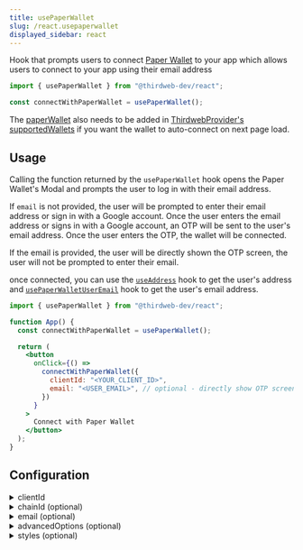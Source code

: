 ```yaml
---
title: usePaperWallet
slug: /react.usepaperwallet
displayed_sidebar: react
---
```


Hook that prompts users to connect [Paper Wallet](/wallet/paper) to your app which allows users to connect to your app using their email address

```jsx
import { usePaperWallet } from "@thirdweb-dev/react";

const connectWithPaperWallet = usePaperWallet();
```

The [paperWallet](/react/react.paperWallet) also needs to be added in [ThirdwebProvider's supportedWallets](/react/react.thirdwebprovider#supportedwallets-optional) if you want the wallet to auto-connect on next page load.

## Usage

Calling the function returned by the `usePaperWallet` hook opens the Paper Wallet's Modal and prompts the user to log in with their email address.

If `email` is not provided, the user will be prompted to enter their email address or sign in with a Google account. Once the user enters the email address or signs in with a Google account, an OTP will be sent to the user's email address. Once the user enters the OTP, the wallet will be connected.

If the email is provided, the user will be directly shown the OTP screen, the user will not be prompted to enter their email.

once connected, you can use the [`useAddress`](/react/react.useaddress) hook to get the user's address and [`usePaperWalletUserEmail`](/react/react.usepaperwalletuseremail) hook to get the user's email address.

```jsx
import { usePaperWallet } from "@thirdweb-dev/react";

function App() {
  const connectWithPaperWallet = usePaperWallet();

  return (
    <button
      onClick={() =>
        connectWithPaperWallet({
          clientId: "<YOUR_CLIENT_ID>",
          email: "<USER_EMAIL>", // optional - directly show OTP screen
        })
      }
    >
      Connect with Paper Wallet
    </button>
  );
}
```

## Configuration

<details>
  <summary>clientId </summary>
  <div>

Paper SDK requires a clientId for instantiation. You can create a `clientId` for your app on [paper.xyz](https://paper.xyz/product/wallet)

</div>
</details>

<details>
  <summary>chainId (optional)</summary>
  <div>

To connect to a specific chain when connecting the wallet,
pass the `chainId` in a configuration object as shown below.

If no `chainId` is specified, Ethereum (1) is used by default.

```ts
chianId: number | undefined;
```

```jsx
import { usePaperWallet } from "@thirdweb-dev/react";
import { Polygon } from "@thirdweb-dev/chains";

function App() {
  const connectWithPaperWallet = usePaperWallet();

  return (
    <button
      onClick={() =>
        connectWithPaperWallet({
          clientId: "<YOUR_CLIENT_ID>",
          chainId: Polygon.chainId,
        })
      }
    >
      Connect Wallet
    </button>
  );
}
```

You must add this chain in `ThirdwebProvider`&rsquo;s [supportedChains](/react/react.thirdwebprovider#supportedChains) prop as shown below

```jsx
import { Polygon } from "@thirdweb-dev/chains";
import { ThirdwebProvider } from "@thirdweb-dev/react";

export function YourApp() {
  return (
    <ThirdwebProvider supportedChains={[Polygon]}>
      <App />
    </ThirdwebProvider>
  );
}
```

</div>
</details>

<details>
  <summary>email (optional)</summary>
  <div>

If the user's email address is already known, you can skip prompting the user for entering an email address and directly show the OTP screen by passing the `email` in a configuration object as shown below.

```jsx
import { usePaperWallet } from "@thirdweb-dev/react";
import { Polygon } from "@thirdweb-dev/chains";

function App() {
  const connectWithPaperWallet = usePaperWallet();

  return (
    <button
      onClick={() =>
        connectWithPaperWallet({
          clientId: "<YOUR_CLIENT_ID>",
          email: "user@example.com",
        })
      }
    >
      Connect Wallet
    </button>
  );
}
```

</div>
</details>

<details>
  <summary>advancedOptions (optional)</summary>
  <div>

Advanced options for Paper SDK.

```ts
advancedOptions: {
  recoveryShareManagement?: 'AWS_MANAGED' | 'USER_MANAGED'
}
```

`recoveryShareManagement` indicates who should be in charge of managing the user's recovery share. Choosing `"AWS_MANAGED"` is the easiest to get started and is generally what we recommend. For more information, see [managing the user's recovery share](https://docs.withpaper.com/reference/managing-the-users-recovery-share)

</div>
</details>

<details>
  <summary>styles (optional)</summary>
  <div>

customize the UI component of Paper SDK.

```ts
styles: {
  // The roundness of buttons.
  borderRadius?: string,
  // The background color of the UI components.
  colorBackground?: string,
  // The button and link color of the UI components.
  colorPrimary?: string,
  // The text color of the UI components.
  colorText?: string,
  // The font family of the UI components.
  fontFamily?: string,
  // background color of the input fields
  inputBackgroundColor?: string,
  // border color of the input fields
  inputBorderColor?: string,
}
```

</div>
</details>
